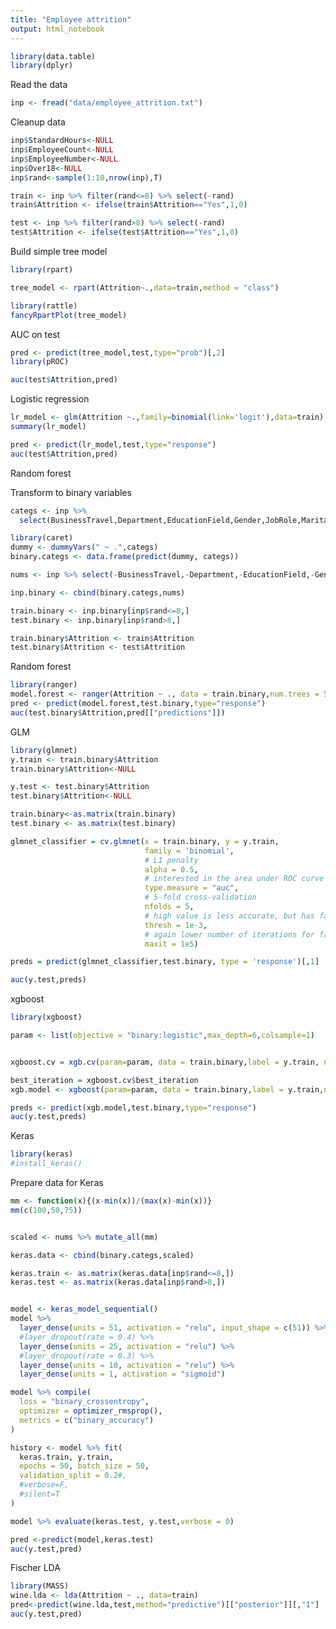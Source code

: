 ```yaml
---
title: "Employee attrition"
output: html_notebook
---
```



```r
library(data.table)
library(dplyr)
```

Read the data
```r
inp <- fread("data/employee_attrition.txt")
```

Cleanup data
```r
inp$StandardHours<-NULL
inp$EmployeeCount<-NULL
inp$EmployeeNumber<-NULL
inp$Over18<-NULL
inp$rand<-sample(1:10,nrow(inp),T)

train <- inp %>% filter(rand<=8) %>% select(-rand)
train$Attrition <- ifelse(train$Attrition=="Yes",1,0)

test <- inp %>% filter(rand>8) %>% select(-rand)
test$Attrition <- ifelse(test$Attrition=="Yes",1,0)
```

Build simple tree model

```r
library(rpart)

tree_model <- rpart(Attrition~.,data=train,method = "class")
```

```r
library(rattle)
fancyRpartPlot(tree_model)
```

AUC on test
```r
pred <- predict(tree_model,test,type="prob")[,2]
library(pROC)

auc(test$Attrition,pred)

```

Logistic regression

```r
lr_model <- glm(Attrition ~.,family=binomial(link='logit'),data=train)
summary(lr_model)
```
```r
pred <- predict(lr_model,test,type="response")
auc(test$Attrition,pred)
```

Random forest

Transform to binary variables
```r
categs <- inp %>% 
  select(BusinessTravel,Department,EducationField,Gender,JobRole,MaritalStatus,OverTime)

library(caret)
dummy <- dummyVars(" ~ .",categs)
binary.categs <- data.frame(predict(dummy, categs))

nums <- inp %>% select(-BusinessTravel,-Department,-EducationField,-Gender,-JobRole,-MaritalStatus,-OverTime,-Attrition,-rand)

inp.binary <- cbind(binary.categs,nums)

train.binary <- inp.binary[inp$rand<=8,]
test.binary <- inp.binary[inp$rand>8,]

train.binary$Attrition <- train$Attrition
test.binary$Attrition <- test$Attrition

```


Random forest
```r

library(ranger)
model.forest <- ranger(Attrition ~ ., data = train.binary,num.trees = 500)
pred <- predict(model.forest,test.binary,type="response")
auc(test.binary$Attrition,pred[["predictions"]])
```

GLM
```r
library(glmnet)
y.train <- train.binary$Attrition
train.binary$Attrition<-NULL

y.test <- test.binary$Attrition
test.binary$Attrition<-NULL

train.binary<-as.matrix(train.binary)
test.binary <- as.matrix(test.binary)

glmnet_classifier = cv.glmnet(x = train.binary, y = y.train, 
                              family = 'binomial', 
                              # L1 penalty
                              alpha = 0.5,
                              # interested in the area under ROC curve
                              type.measure = "auc",
                              # 5-fold cross-validation
                              nfolds = 5,
                              # high value is less accurate, but has faster training
                              thresh = 1e-3,
                              # again lower number of iterations for faster training
                              maxit = 1e5)

preds = predict(glmnet_classifier,test.binary, type = 'response')[,1]

auc(y.test,preds)

```

xgboost
```r
library(xgboost)

param <- list(objective = "binary:logistic",max_depth=6,colsample=1)


xgboost.cv = xgb.cv(param=param, data = train.binary,label = y.train, nfold = 10, nrounds = 1500, early_stopping_rounds = 100, metrics='auc')

best_iteration = xgboost.cv$best_iteration
xgb.model <- xgboost(param=param, data = train.binary,label = y.train,nrounds=best_iteration)

preds <- predict(xgb.model,test.binary,type="response")
auc(y.test,preds)
```

Keras
```r
library(keras)
#install_keras()
```

Prepare data for Keras
```r

mm <- function(x){(x-min(x))/(max(x)-min(x))}
mm(c(100,50,75))


scaled <- nums %>% mutate_all(mm)

keras.data <- cbind(binary.categs,scaled)

keras.train <- as.matrix(keras.data[inp$rand<=8,])
keras.test <- as.matrix(keras.data[inp$rand>8,])



```

```r
model <- keras_model_sequential() 
model %>% 
  layer_dense(units = 51, activation = "relu", input_shape = c(51)) %>% 
  #layer_dropout(rate = 0.4) %>% 
  layer_dense(units = 25, activation = "relu") %>%
  #layer_dropout(rate = 0.3) %>%
  layer_dense(units = 10, activation = "relu") %>%
  layer_dense(units = 1, activation = "sigmoid")

model %>% compile(
  loss = "binary_crossentropy",
  optimizer = optimizer_rmsprop(),
  metrics = c("binary_accuracy")
)

history <- model %>% fit(
  keras.train, y.train, 
  epochs = 50, batch_size = 50, 
  validation_split = 0.2#,
  #verbose=F,
  #silent=T
)

```




```r
model %>% evaluate(keras.test, y.test,verbose = 0)
```

```r
pred <-predict(model,keras.test)
auc(y.test,pred)
```

Fischer LDA
```r
library(MASS)
wine.lda <- lda(Attrition ~ ., data=train)
pred<-predict(wine.lda,test,method="predictive")[["posterior"]][,"1"]
auc(y.test,pred)

```

